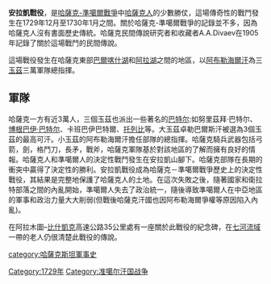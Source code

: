 {{Unreferenced|time=2021-03-25T05:45:39+00:00}}
'''安拉凱戰役'''，是[[哈薩克-準噶爾戰爭|哈薩克-準噶爾戰爭]]中[[哈薩克人|哈薩克人]]的少數勝仗，這場傳奇性的戰鬥發生在1729年12月至1730年1月之間。關於哈薩克-準噶爾戰爭的記錄並不多，因為哈薩克人沒有書面歷史傳統。哈薩克民間傳說研究者和收藏者A.A.Divaev在1905年記錄了關於這場戰鬥的民間傳說。

這場戰役發生在哈薩克東部[[巴爾喀什湖|巴爾喀什湖]]和[[阿拉湖|阿拉湖]]之間的地區，以[[阿布勒海爾汗|阿布勒海爾汗]]為三[[玉茲|玉茲]]三萬軍隊總指揮。

==軍隊==
哈薩克一方有近3萬人，三個玉茲也派出一些著名的[[巴特尔|巴特尔]]:如努里茲拜·巴特尔、[[博根巴伊·巴特尔|博根巴伊·巴特尔]]、卡班巴伊巴特爾、[[托列比|托列比]]等。大玉茲卓勒巴爾斯汗被選為3個玉茲的最高可汗。小玉茲的阿布勒海爾汗擔任部隊的總指揮。哈薩克騎兵武器包括弓箭，劍，格鬥刀，長矛，戰斧，哈薩克軍隊基於對該地區的了解而擁有良好的情報。哈薩克人和準噶爾人的決定性戰鬥發生在安拉凱山腳下。哈薩克部隊在長期的衝突中贏得了決定性的勝利。安拉凱戰役成為哈薩克－準噶爾戰爭歷史上的決定性戰役，其結果是完整地保護了哈薩克人的土地。在這次失敗之後，隨著國家和衛拉特部落之間的內亂開始，準噶爾人失去了政治統一，隨後導致準噶爾人在中亞地區的軍事和政治力量大大削弱(但戰後哈薩克汗國也因阿布勒海爾爭權等原因陷入內亂)。

在阿拉木圖–[[比什凱克|比什凱克]]高速公路35公里處有一座關於此戰役的紀念碑，在[[七河流域|七河流域]]一帶的老人仍很清楚此戰役的傳說。

[[category:哈薩克斯坦軍事史|category:哈薩克斯坦軍事史]]
[[Category:1729年|Category:1729年]]
[[Category:准噶尔汗国战争|Category:准噶尔汗国战争]]